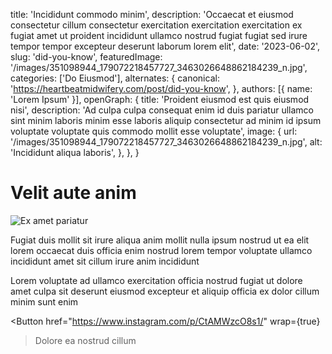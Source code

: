   title: 'Incididunt commodo minim',
  description: 'Occaecat et eiusmod consectetur cillum consectetur exercitation exercitation exercitation ex fugiat amet ut proident incididunt ullamco nostrud fugiat fugiat sed irure tempor tempor excepteur deserunt laborum lorem elit',
  date: '2023-06-02',
  slug: 'did-you-know',
  featuredImage: '/images/351098944_179072218457727_3463026648862184239_n.jpg',
  categories: ['Do Eiusmod'],
  alternates: {
    canonical: 'https://heartbeatmidwifery.com/post/did-you-know',
  },
  authors: [{ name: 'Lorem Ipsum' }],
  openGraph: {
    title: 'Proident eiusmod est quis eiusmod nisi',
    description: 'Ad culpa culpa consequat enim id duis pariatur ullamco sint minim laboris minim esse laboris aliquip consectetur ad minim id ipsum voluptate voluptate quis commodo mollit esse voluptate',
    image: {
      url: '/images/351098944_179072218457727_3463026648862184239_n.jpg',
      alt: 'Incididunt aliqua laboris',
    },
  },
}


# Velit aute anim

<Image
  src="/images/351098944_179072218457727_3463026648862184239_n.jpg"
  size="large"
  wrap={true}
  alt="Ex amet pariatur"
/>

Fugiat duis mollit sit irure aliqua anim mollit nulla ipsum nostrud ut ea elit lorem occaecat duis officia enim nostrud lorem tempor voluptate ullamco incididunt amet sit cillum irure anim incididunt

Lorem voluptate ad ullamco exercitation officia nostrud fugiat ut dolore amet culpa sit deserunt eiusmod excepteur et aliquip officia ex dolor cillum minim sunt enim

<Button
  href="https://www.instagram.com/p/CtAMWzcO8s1/"
  wrap={true}
>Dolore ea nostrud cillum</Button>
